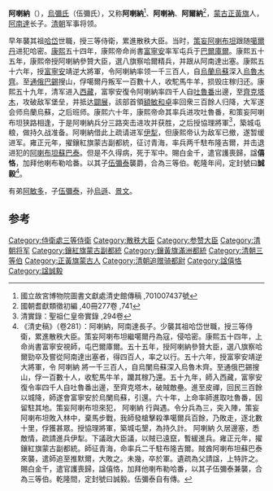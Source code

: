 '''阿喇納'''（{{bd|？||1724年}}），[[烏彌氏|烏彌氏]]（伍彌氏），又称'''阿喇納'''<ref>國立故宮博物院圖書文獻處清史館傳稿 ,701007437號</ref>、'''阿喇衲'''、'''阿爾納'''<ref>國朝耆獻類徵初編 ,40冊277卷 ,741</ref>，[[蒙古|蒙古]][[正黃旗|正黃旗]]人，[[阿南達|阿南達]]长子。[[清朝|清朝]]军事将领。

早年襲其祖[[哈岱|哈岱]]世職，授三等侍衛，累進散秩大臣。当时，[[策妄阿喇布坦|策妄阿喇布坦]]跟随[[噶爾丹|噶爾丹]]进犯哈密。[[康熙|康熙]]五十四年，康熙帝命尚書[[富寧安|富寧安]]率军屯兵于[[巴里坤|巴爾庫爾]]。康熙五十五年，康熙帝授阿喇納參贊大臣，選八旗察哈爾精兵，并跟从阿南達出塞。康熙五十六年，授[[富寧安|富寧安]]靖逆大將軍，令阿喇納率领一千三百人，自[[烏蘭烏蘇|烏蘭烏蘇]]深入[[烏魯木齊|烏魯木齊]]。至[[通俄巴錫|通俄巴錫]]搜山，俘噶爾丹叛军一百數十人，收駝馬牛羊，损毁庄稼归还。康熙五十九年，清军进入[[西藏|西藏]]，富寧安復令阿喇納率四千人自[[吐魯番|吐魯番]]出邊，至[[齊克塔木|齊克塔木]]，攻破敌军堡垒，并抵达[[闢展|闢展]]，該部首領[[額敏和卓|額敏和卓]]率回衆三百餘人归降，大军遂会师烏蘭烏蘇，之后班师。康熙六十年，康熙帝命其率兵进攻吐魯番，和策妄阿喇布坦狭路相逢，于是阿喇納兵分三路突击进攻并获胜，之后授協理將軍<ref>清實錄：聖祖仁皇帝實錄 ,294卷</ref>，築城屯粮，做持久战准备。阿喇納借此上疏请进军[[伊犁|伊犁]]，但康熙帝认为敌军已撤，遂暂缓进军。雍正元年，擢鑲紅旗蒙古副都統，征讨青海，率兵两千駐布隆吉爾，并击退进犯的[[阿喇布坦蘇巴泰|阿喇布坦蘇巴泰]]。但是不久得病，死于军中。賜白金千，遣官護喪歸，諡'''僖恪'''，加拜他喇布勒哈番。以其子[[伍彌泰|伍彌泰]]襲爵，合為三等伯。乾隆年间，定封號曰'''誠毅'''<ref>《清史稿》（卷281）：阿喇納，阿南達長子。少襲其祖哈岱世職，授三等侍衛，累進散秩大臣。策妄阿喇布坦繼噶爾丹為寇，侵哈密。康熙五十四年，上命尚書富寧安視師，屯巴爾庫爾。五十五年，授阿喇納參贊大臣，選八旗察哈爾勁卒及嘗從阿南達出塞者，得四百人，率之以行。五十六年，授富寧安靖逆大將軍，令 阿喇納 將一千三百人，自烏闌烏蘇深入烏魯木齊。至通俄巴錫搜山，俘一百數十人，收駝馬牛羊，躪其稼乃還。五十九年，師入西藏，富寧安復令率四千人自吐魯番出邊，至齊克塔木，破賊敵壘。進至皮禪，回民三百餘以城降，師遂會富寧安於烏闌烏蘇，引還。六十年，上命率師進取吐魯番，因留駐其地。策妄阿喇布坦來犯， 阿喇納 行與遇。令分兵為三，突入陣，策妄阿喇布坦敗入林中，棄馬步戰，我師發槍擊殺準噶爾兵百餘，乃敗走，逐北數十里，俘獲甚眾。授協理將軍，築城屯墾，為持久計。 阿喇納 久居邊塞，悉敵情，疏請進兵伊犁。下議政大臣議，以賊已遠竄，暫緩進兵。雍正元年，擢鑲紅旗蒙古副都統。師征青海，命率兵二千駐布隆吉爾。賊酋阿喇布坦蘇巴泰來襲，遣師追至推默爾，大敗之。未幾，卒於軍。遺疏為父請諡，上特許之。賜白金千，遣官護喪歸，諡僖恪，加拜他喇布勒哈番，以其子伍彌泰兼襲，合為三等伯。乾隆間，定封號曰誠毅。伍彌泰自有傳。</ref>。

有弟[[阿敏多|阿敏多]]，子[[伍彌泰|伍彌泰]]，孙[[烏遜|烏遜]]、[[景文|景文]]。

==参考==
{{reflist}}
{{清朝入祀賢良祠}}

[[Category:侍衛處三等侍衛|Category:侍衛處三等侍衛]]
[[Category:散秩大臣|Category:散秩大臣]]
[[Category:参赞大臣|Category:参赞大臣]]
[[Category:清朝将军|Category:清朝将军]]
[[Category:鑲紅旗蒙古副都統|Category:鑲紅旗蒙古副都統]]
[[Category:鑲黃旗滿洲都統|Category:鑲黃旗滿洲都統]]
[[Category:清朝三等伯|Category:清朝三等伯]]
[[Category:正黃旗蒙古人|Category:正黃旗蒙古人]]
[[Category:清朝追赠骑都尉|Category:清朝追赠骑都尉]]
[[Category:諡僖恪|Category:諡僖恪]]
[[Category:諡誠毅|Category:諡誠毅]]